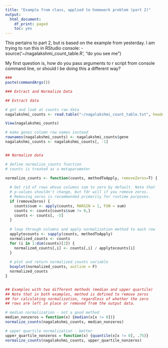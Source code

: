 ```yaml
---
title: "Example from class, applied to homework problem (part 2)"
output:
  html_document:
    df_print: paged
    toc: yes
---
```


This pertains to part 2, but is based on the example from yesterday.
I am trying to run this in RStudio console:
- source('~/nagalakshmi_count_table.R', "do you see me")

My first question is, how do you pass arguments to r script from console command line, or
should I be doing this a different way?

```r
### 
paste(commandArgs())

### Extract and Normalize Data

## Extract data

# get and look at counts raw data
nagalakshmi_counts <- read.table("~/nagalakshmi_count_table.txt", header=T)

View(nagalakshmi_counts)

# make genes column row names instead
rownames(nagalakshmi_counts) <- nagalakshmi_counts$gene
nagalakshmi_counts <- nagalakshmi_counts[, -1]


## Normalize data

# define normalize_counts function
# counts is treated as a metaparameter

normalize_counts <- function(counts, methodToApply, removeZeros=T) {
  
  # Get rid of rows whose columns sum to zero by default. Note that
  # p-values shouldn't change, but fdr will if you remove zeros.
  # Removing zeros is recommended primarily for runtime purposes.
  if (removeZeros) {
    counts$sum <- apply(counts, MARGIN = 1, FUN = sum)
    counts <- counts[counts$sum != 0,]
    counts <- counts[, -5]
  }
  
  # loop through columns and apply normalization method to each row
  applytocounts <- sapply(counts, methodToApply)
  normalized_counts <- counts
  for (i in 1:dim(counts)[2]) {
    normalized_counts[,i] <- counts[,i] / applytocounts[i]
  }
  
  # plot and return normalized_counts variable
  boxplot(normalized_counts, outline = F)
  normalized_counts
}


## Examples with two different methods (median and upper quartile)
## Note that in both examples, method is defined to remove zeros
## for calculating normalization, regardless of whether the zero
## rows are left in place or removed from the output data.

# median normalization - not a good method
median_nonzeros = function(x) {median(x[x != 0])}
normalize_counts(nagalakshmi_counts, median_nonzeros)

# upper quartile normalization - better
upper_quartile_nonzeros = function(x) {quantile(x[x != 0], .75)}
normalize_counts(nagalakshmi_counts, upper_quartile_nonzeros)
```